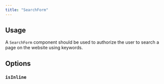 ```yaml
---
title: "SearchForm"
---
```



## Usage

A <code>SearchForm</code> component should be used to authorize the user to search a page on the website using keywords.

<SearchForm
  id="usage-example"
  queryParam="query"
  resultsPage="/#results"
/>

## Options

### <code>isInline</code>

<SearchForm
  id="inline-example"
  isInline
  queryParam="query"
  resultsPage="/#results"
/>
